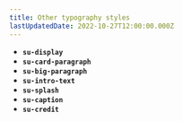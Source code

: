 ```yaml
---
title: Other typography styles
lastUpdatedDate: 2022-10-27T12:00:00.000Z
---
```


- **`su-display`**
- **`su-card-paragraph`**
- **`su-big-paragraph`**
- **`su-intro-text`**
- **`su-splash`**
- **`su-caption`**
- **`su-credit`**
